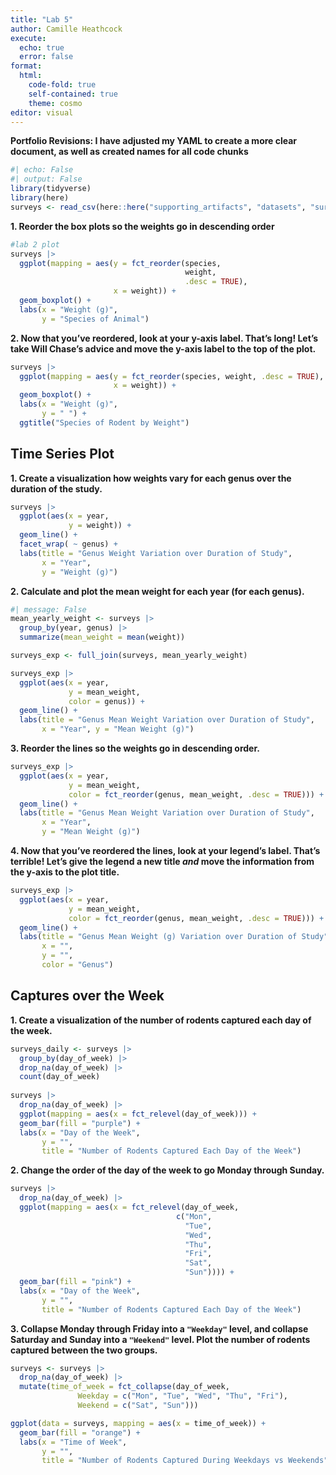```yaml
---
title: "Lab 5"
author: Camille Heathcock
execute: 
  echo: true
  error: false 
format: 
  html: 
    code-fold: true
    self-contained: true
    theme: cosmo
editor: visual
---
```


**Portfolio Revisions: I have adjusted my YAML to create a more clear document, as well as created names for all code chunks**

```r
#| echo: False 
#| output: False
library(tidyverse)
library(here)
surveys <- read_csv(here::here("supporting_artifacts", "datasets", "surveys.csv"))
```

**1. Reorder the box plots so the weights go in descending order**

```r
#lab 2 plot 
surveys |> 
  ggplot(mapping = aes(y = fct_reorder(species, 
                                       weight, 
                                       .desc = TRUE), 
                       x = weight)) + 
  geom_boxplot() + 
  labs(x = "Weight (g)",
       y = "Species of Animal")  
```

**2. Now that you've reordered, look at your y-axis label. That's long! Let's take Will Chase's advice and move the y-axis label to the top of the plot.**

```r
surveys |> 
  ggplot(mapping = aes(y = fct_reorder(species, weight, .desc = TRUE), 
                       x = weight)) + 
  geom_boxplot() + 
  labs(x = "Weight (g)", 
       y = " ") +
  ggtitle("Species of Rodent by Weight")
```

## Time Series Plot

**1. Create a visualization how weights vary for each genus over the duration of the study.**

```r
surveys |> 
  ggplot(aes(x = year, 
             y = weight)) + 
  geom_line() + 
  facet_wrap( ~ genus) +
  labs(title = "Genus Weight Variation over Duration of Study", 
       x = "Year", 
       y = "Weight (g)")
```

**2. Calculate and plot the mean weight for each year (for each genus).**

```r
#| message: False
mean_yearly_weight <- surveys |> 
  group_by(year, genus) |> 
  summarize(mean_weight = mean(weight))

surveys_exp <- full_join(surveys, mean_yearly_weight)

surveys_exp |> 
  ggplot(aes(x = year, 
             y = mean_weight, 
             color = genus)) +
  geom_line() + 
  labs(title = "Genus Mean Weight Variation over Duration of Study", 
       x = "Year", y = "Mean Weight (g)") 
```

**3. Reorder the lines so the weights go in descending order.**

```r
surveys_exp |> 
  ggplot(aes(x = year, 
             y = mean_weight, 
             color = fct_reorder(genus, mean_weight, .desc = TRUE))) +
  geom_line() + 
  labs(title = "Genus Mean Weight Variation over Duration of Study", 
       x = "Year", 
       y = "Mean Weight (g)")
```

**4. Now that you've reordered the lines, look at your legend's label. That's terrible! Let's give the legend a new title *and* move the information from the y-axis to the plot title.**

```r
surveys_exp |> 
  ggplot(aes(x = year, 
             y = mean_weight, 
             color = fct_reorder(genus, mean_weight, .desc = TRUE))) +
  geom_line() + 
  labs(title = "Genus Mean Weight (g) Variation over Duration of Study", 
       x = "", 
       y = "", 
       color = "Genus")
```

## **Captures over the Week**

**1. Create a visualization of the number of rodents captured each day of the week.**

```r
surveys_daily <- surveys |> 
  group_by(day_of_week) |> 
  drop_na(day_of_week) |> 
  count(day_of_week)
  
surveys |> 
  drop_na(day_of_week) |>
  ggplot(mapping = aes(x = fct_relevel(day_of_week))) + 
  geom_bar(fill = "purple") + 
  labs(x = "Day of the Week", 
       y = "", 
       title = "Number of Rodents Captured Each Day of the Week")

```

**2. Change the order of the day of the week to go Monday through Sunday.**

```r
surveys |> 
  drop_na(day_of_week) |>
  ggplot(mapping = aes(x = fct_relevel(day_of_week, 
                                     c("Mon", 
                                       "Tue", 
                                       "Wed", 
                                       "Thu", 
                                       "Fri", 
                                       "Sat", 
                                       "Sun")))) + 
  geom_bar(fill = "pink") + 
  labs(x = "Day of the Week", 
       y = "", 
       title = "Number of Rodents Captured Each Day of the Week")
```

**3. Collapse Monday through Friday into a `"Weekday"` level, and collapse Saturday and Sunday into a `"Weekend"` level. Plot the number of rodents captured between the two groups.**

```r
surveys <- surveys |> 
  drop_na(day_of_week) |>
  mutate(time_of_week = fct_collapse(day_of_week,
               Weekday = c("Mon", "Tue", "Wed", "Thu", "Fri"), 
               Weekend = c("Sat", "Sun")))

ggplot(data = surveys, mapping = aes(x = time_of_week)) + 
  geom_bar(fill = "orange") +
  labs(x = "Time of Week", 
       y = "", 
       title = "Number of Rodents Captured During Weekdays vs Weekends")
```

